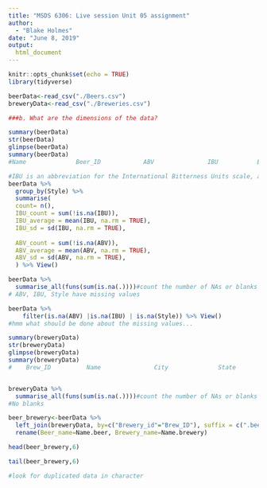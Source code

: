 ```yaml
---
title: "MSDS 6306: Live session Unit 05 assignment"
author:
  - "Blake Holmes"
date: "June 8, 2019"
output: 
  html_document
---
```

```r
knitr::opts_chunk$set(echo = TRUE)
library(tidyverse)
```

```r
beerData<-read_csv("./Beers.csv")
breweryData<-read_csv("./Breweries.csv")
```

```r
###b. What are the dimensions of the data?

summary(beerData)
str(beerData)
glimpse(beerData)
summary(beerData)
#Name              Beer_ID            ABV               IBU           Brewery_id       Style               Ounces 

#IBU is an abbreviation for the International Bitterness Units scale, a gauge of beer's bitterness. 
beerData %>%
  group_by(Style) %>%
  summarise(
  count= n(),
  IBU_count = sum(!is.na(IBU)),
  IBU_average = mean(IBU, na.rm = TRUE),
  IBU_sd = sd(IBU, na.rm = TRUE),
  
  ABV_count = sum(!is.na(ABV)),
  ABV_average = mean(ABV, na.rm = TRUE),
  ABV_sd = sd(ABV, na.rm = TRUE),
  ) %>% View()

beerData %>% 
  summarise_all(funs(sum(is.na(.))))#count the number of NAs or blanks 
# ABV, IBU, Style have missing values 

beerData %>% 
    filter(is.na(ABV) |is.na(IBU) | is.na(Style)) %>% View()
#hmm what should be done about the missing values...

summary(breweryData)
str(breweryData)
glimpse(breweryData)
summary(breweryData)
#    Brew_ID          Name               City              State          


breweryData %>% 
  summarise_all(funs(sum(is.na(.))))#count the number of NAs or blanks
#No blanks 

```


```r

beer_brewery<-beerData %>%
  left_join(breweryData, by=c("Brewery_id"="Brew_ID"), suffix = c(".beer", ".brewery")) %>% 
  rename(Beer_name=Name.beer, Brewery_name=Name.brewery)

head(beer_brewery,6)

tail(beer_brewery,6)

#look for duplicated data in character

```